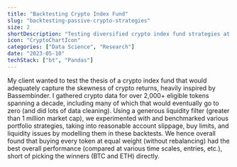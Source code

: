 ```yaml
---
title: "Backtesting Crypto Index Fund"
slug: "backtesting-passive-crypto-strategies"
size: 2
shortDescription: "Testing diversified crypto index fund strategies at size"
icon: "CryptoChartIcon"
categories: ["Data Science", "Research"]
date: "2023-05-10"
techStack: ["bt", "Pandas"]
---
```


My client wanted to test the thesis of a crypto index fund that would adequately capture the skewness of crypto returns, heavily inspired by Bassembinder.
I gathered crypto data for over 2,000+ eligible tokens spanning a decade, including many of which that would eventually go to zero (and did lots of data cleaning). 
Using a generous liquidity filter (greater than 1 million market cap), we experimented with and benchmarked various portfolio strategies, taking into reasonable account slippage, buy limits, and liquidity issues by modelling them in these backtests.
We hence overall found that buying every token at equal weight (without rebalancing) had the best overall performance (compared at various time scales, entries, etc.), short of picking the winners (BTC and ETH) directly.
